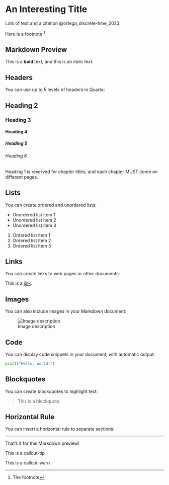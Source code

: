 # An Interesting Title

Lots of text and a citation @ortega_discrete-time_2023.

Here is a footnote ^[The footnote]


## Markdown Preview

This is a **bold** text, and this is an *italic* text.

## Headers

You can use up to 5 levels of headers in Quarto:

## Heading 2
### Heading 3
#### Heading 4
##### Heading 5
###### Heading 6

Heading 1 is reserved for chapter titles, and each chapter MUST come on different pages.

## Lists

You can create ordered and unordered lists:

- Unordered list item 1
- Unordered list item 2
- Unordered list item 3

1. Ordered list item 1
2. Ordered list item 2
3. Ordered list item 3

## Links

You can create links to web pages or other documents:

This is a [link](https://www.example.com).

## Images

You can also include images in your Markdown document:

![Image description](./images/placeholder.jpg)

## Code

You can display code snippets in your document, with automatic output:

```python
print("Hello, world!")
```

## Blockquotes

You can create blockquotes to highlight text:

> This is a blockquote.

## Horizontal Rule

You can insert a horizontal rule to separate sections:

---

That's it for this Markdown preview!

::: {.callout-tip}

This is a callout-tip

:::

::: {.callout-warning}

This is a callout-warn

:::
